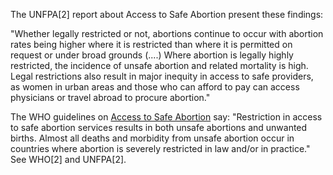 The UNFPA[2] report about Access to Safe Abortion present these findings:

"Whether legally restricted or not, abortions continue to occur with abortion rates being higher where it is restricted than where it is permitted on request or under broad grounds (....) Where abortion is legally highly restricted, the incidence of unsafe abortion and related mortality is high. Legal restrictions also result in major inequity in access to safe providers, as women in urban areas and those who can afford to pay can access physicians or travel abroad to procure abortion."

The WHO guidelines on [Access to Safe Abortion](http://www.gapm.io/xabor) say: "Restriction in access to safe abortion services results in both unsafe abortions and unwanted births. Almost all deaths and morbidity from unsafe abortion occur in countries where abortion is severely restricted in law and/or in practice." See WHO[2] and UNFPA[2].
